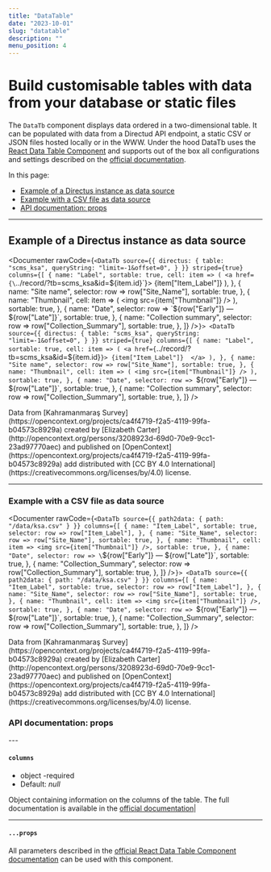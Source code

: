 ```yaml
---
title: "DataTable"
date: "2023-10-01"
slug: "datatable"
description: ""
menu_position: 4
---
```




# Build customisable tables with data from your database or static files

The `DataTb` component displays data ordered in a two-dimensional table. It can be populated with data from a Directud API endpoint, a static CSV or JSON files hosted locally or in the WWW. Under the hood DataTb uses the [React Data Table Component](https://react-data-table-component.netlify.app/?path=/docs/getting-started-intro--docs) and supports out of the box all configurations and settings described on the [official documentation](https://react-data-table-component.netlify.app/?path=/docs/getting-started-intro--docs).


In this page:
- [Example of a Directus instance as data source](#example-of-a-directus-instance-as-data-source)
- [Example with a CSV file as data source](#example-with-a-csv-file-as-data-source)
- [API documentation: props](#api-documentation-props)

---

## Example of a Directus instance as data source
<Documenter rawCode={`<DataTb
    source={{
      directus: {
        table: "scms_ksa",
        queryString: "limit=-1&offset=0",
      }
    }}
    striped={true}
    columns={[
      {
        name: "Label",
        sortable: true,
        cell: item => (
              <a href={\`../record/?tb=scms_ksa&id=\${item.id}\`}>
                {item["Item_Label"]} 
              </a>
            ),
      },
      {
        name: "Site name",
        selector: row => row["Site_Name"],
        sortable: true,
      },
      {
        name: "Thumbnail",
        cell: item => (
              <img src={item["Thumbnail"]} />
            ),
        sortable: true,
      },
      {
        name: "Date",
        selector: row => \`\${row["Early"]} — \${row["Late"]}\`,
        sortable: true,
      },
      {
        name: "Collection summary",
        selector: row => row["Collection_Summary"],
        sortable: true,
      },
    ]}
  />`}>
  <DataTb
    source={{
      directus: {
        table: "scms_ksa",
        queryString: "limit=-1&offset=0",
      }
    }}
    striped={true}
    columns={[
      {
        name: "Label",
        sortable: true,
        cell: item => (
              <a href={`../record/?tb=scms_ksa&id=${item.id}`}>
                {item["Item_Label"]} 
              </a>
            ),
      },
      {
        name: "Site name",
        selector: row => row["Site_Name"],
        sortable: true,
      },
      {
        name: "Thumbnail",
        cell: item => (
              <img src={item["Thumbnail"]} />
            ),
        sortable: true,
      },
      {
        name: "Date",
        selector: row => `${row["Early"]} — ${row["Late"]}`,
        sortable: true,
      },
      {
        name: "Collection summary",
        selector: row => row["Collection_Summary"],
        sortable: true,
      },
    ]}
  />
</Documenter>
<div className="text-muted small mt-3">
  Data from [Kahramanmaraş Survey](https://opencontext.org/projects/ca4f4719-f2a5-4119-99fa-b04573c8929a) created by [Elizabeth Carter](http://opencontext.org/persons/3208923d-69d0-70e9-9cc1-23ad97770aec) and published on [OpenContext](https://opencontext.org/projects/ca4f4719-f2a5-4119-99fa-b04573c8929a) add distributed with [CC BY 4.0 International](https://creativecommons.org/licenses/by/4.0) license.
</div>


---


### Example with a CSV file as data source

<Documenter rawCode={`<DataTb
    source={{
    path2data: {
      path: "/data/ksa.csv"
    }
  }}
  columns={[
    {
      name: "Item_Label",
      sortable: true,
      selector: row => row["Item_Label"],
    },
    {
      name: "Site_Name",
      selector: row => row["Site_Name"],
      sortable: true,
    },
    {
      name: "Thumbnail",
      cell: item => <img src={item["Thumbnail"]} />,
      sortable: true,
    },
    {
      name: "Date",
      selector: row => \`\${row["Early"]} — \${row["Late"]}\`,
      sortable: true,
    },
    {
      name: "Collection_Summary",
      selector: row => row["Collection_Summary"],
      sortable: true,
    },
  ]}
/>`}>
  <DataTb
    source={{
    path2data: {
      path: "/data/ksa.csv"
    }
  }}
  columns={[
    {
      name: "Item_Label",
      sortable: true,
      selector: row => row["Item_Label"],
    },
    {
      name: "Site_Name",
      selector: row => row["Site_Name"],
      sortable: true,
    },
    {
      name: "Thumbnail",
      cell: item => <img src={item["Thumbnail"]} />,
      sortable: true,
    },
    {
      name: "Date",
      selector: row => `${row["Early"]} — ${row["Late"]}`,
      sortable: true,
    },
    {
      name: "Collection_Summary",
      selector: row => row["Collection_Summary"],
      sortable: true,
    },
  ]}
/>
</Documenter>

<div className="text-muted small mt-3">
  Data from [Kahramanmaraş Survey](https://opencontext.org/projects/ca4f4719-f2a5-4119-99fa-b04573c8929a) created by [Elizabeth Carter](http://opencontext.org/persons/3208923d-69d0-70e9-9cc1-23ad97770aec) and published on [OpenContext](https://opencontext.org/projects/ca4f4719-f2a5-4119-99fa-b04573c8929a) add distributed with [CC BY 4.0 International](https://creativecommons.org/licenses/by/4.0) license.
</div>


### API documentation: props

<SourceDocs />
---

#### `columns`
- object
-required
- Default: _null_

Object containing information on the columns of the table. The full documentation is available in the [official documentation](https://react-data-table-component.netlify.app/?path=/docs/api-columns--docs)|

---

#### `...props`

All parameters described in the [official React Data Table Component documentation](https://react-data-table-component.netlify.app/?path=/docs/api-props--docs) can be used with this component.